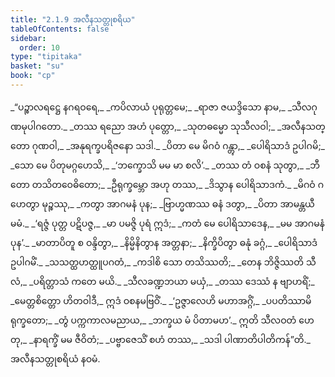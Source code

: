 ```yaml
---
title: "2.1.9 အလီနသတ္တုစရိယ"
tableOfContents: false
sidebar:
  order: 10
type: "tipitaka"
basket: "su"
book: "cp"
---
```



<DynamicBreadcrumb />

<Division number="74" book="cp">

<Paragraph number="243" type="verses" book="cp">
_“ပဉ္စာလရဋ္ဌေ နဂရဝရေ,_  
_ကပိလာယံ ပုရုတ္တမေ;_  
_ရာဇာ ဇယဒ္ဒိသော နာမ,_  
_သီလဂုဏမုပါဂတော._  

</Paragraph>

</Division>
<Division number="75" book="cp">

<Paragraph number="244" type="verses" book="cp">
_တဿ ရညော အဟံ ပုတ္တော,_  
_သုတဓမ္မော သုသီလဝါ;_  
_အလီနသတ္တော ဂုဏဝါ,_  
_အနုရက္ခပရိဇနော သဒါ._  

</Paragraph>

</Division>
<Division number="76" book="cp">

<Paragraph number="245" type="verses" book="cp">
_ပိတာ မေ မိဂဝံ ဂန္တွာ,_  
_ပေါရိသာဒံ ဥပါဂမိ;_  
_သော မေ ပိတုမဂ္ဂဟေသိ,_  
_‘ဘက္ခောသိ မမ မာ စလိ’._  

</Paragraph>

</Division>
<Division number="77" book="cp">

<Paragraph number="246" type="verses" book="cp">
_တဿ တံ ဝစနံ သုတွာ,_  
_ဘီတော တသိတဝေဓိတော;_  
_ဦရုက္ခမ္ဘော အဟု တဿ,_  
_ဒိသွာန ပေါရိသာဒကံ._  

</Paragraph>

</Division>
<Division number="78" book="cp">

<Paragraph number="247" type="verses" book="cp">
_မိဂဝံ ဂဟေတွာ မုဉ္စဿု,_  
_ကတွာ အာဂမနံ ပုန;_  
_ဗြာဟ္မဏဿ ဓနံ ဒတွာ,_  
_ပိတာ အာမန္တယီ မမံ._  

</Paragraph>

</Division>
<Division number="79" book="cp">

<Paragraph number="248" type="verses" book="cp">
_‘ရဇ္ဇံ ပုတ္တ ပဋိပဇ္ဇ,_  
_မာ ပမဇ္ဇိ ပုရံ ဣဒံ;_  
_ကတံ မေ ပေါရိသာဒေန,_  
_မမ အာဂမနံ ပုန’._  

</Paragraph>

</Division>
<Division number="80" book="cp">

<Paragraph number="249" type="verses" book="cp">
_မာတာပိတူ စ ဝန္ဒိတွာ,_  
_နိမ္မိနိတွာန အတ္တနာ;_  
_နိက္ခိပိတွာ ဓနုံ ခဂ္ဂံ,_  
_ပေါရိသာဒံ ဥပါဂမိံ._  

</Paragraph>

</Division>
<Division number="81" book="cp">

<Paragraph number="250" type="verses" book="cp">
_သသတ္ထဟတ္ထူပဂတံ,_  
_ကဒါစိ သော တသိဿတိ;_  
_တေန ဘိဇ္ဇိဿတိ သီလံ,_  
_ပရိတ္တာသံ ကတေ မယိ._  

</Paragraph>

</Division>
<Division number="82" book="cp">

<Paragraph number="251" type="verses" book="cp">
_သီလခဏ္ဍဘယာ မယှံ,_  
_တဿ ဒေဿံ န ဗျာဟရိံ;_  
_မေတ္တစိတ္တော ဟိတဝါဒီ,_  
ဣဒံ ဝစနမဗြဝိံ._  

</Paragraph>

</Division>
<Division number="83" book="cp">

<Paragraph number="252" type="verses" book="cp">
_‘ဥဇ္ဇာလေဟိ မဟာအဂ္ဂိံ,_  
_ပပတိဿာမိ ရုက္ခတော;_  
_တွံ ပက္ကကာလမညာယ,_  
_ဘက္ခယ မံ ပိတာမဟ’._  

</Paragraph>

</Division>
<Division number="84" book="cp">

<Paragraph number="253" type="verses" book="cp">
ဣတိ သီလဝတံ ဟေတု,_  
_နာရက္ခိံ မမ ဇီဝိတံ;_  
_ပဗ္ဗာဇေသိံ စဟံ တဿ,_  
_သဒါ ပါဏာတိပါတိကန်”တိ._  


</Paragraph>
</Division>

<Paragraph number="254" type="center" book="cp">
အလီနသတ္တုစရိယံ နဝမံ.
</Paragraph>